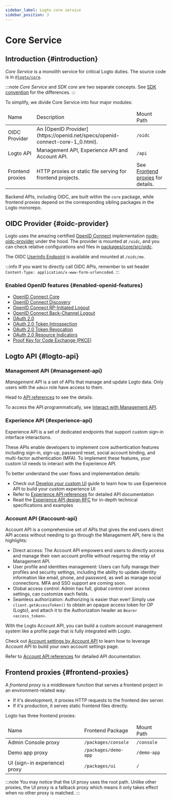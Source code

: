 ```yaml
---
sidebar_label: Logto core service
sidebar_position: 3
---
```


# Core Service

## Introduction \{#introduction}

_Core Service_ is a monolith service for critical Logto duties. The source code is in [`@logto/core`](https://github.com/logto-io/logto/tree/master/packages/core).

:::note
_Core Service_ and _SDK core_ are two separate concepts. See [SDK convention](/developers/sdk-conventions) for the differences.
:::

To simplify, we divide Core Service into four major modules:

<table>
  <thead>
    <tr>
      <td>Name</td>
      <td>Description</td>
      <td>Mount Path</td>
    </tr>
  </thead>
  <tbody>
    <tr>
      <td>OIDC Provider</td>
      <td>An [OpenID Provider](https://openid.net/specs/openid-connect-core-1_0.html).</td>
      <td>
        <code>/oidc</code>
      </td>
    </tr>
    <tr>
      <td>Logto API</td>
      <td>Management API, Experience API and Account API.</td>
      <td>
        <code>/api</code>
      </td>
    </tr>
    <tr>
      <td>Frontend proxies</td>
      <td>HTTP proxies or static file serving for frontend projects.</td>
      <td>
        See <a href="#frontend-proxies">Frontend proxies</a> for details.
      </td>
    </tr>
  </tbody>
</table>

Backend APIs, including OIDC, are built within the `core` package, while frontend proxies depend on the corresponding sibling packages in the Logto monorepo.

## OIDC Provider \{#oidc-provider}

Logto uses the amazing certified [OpenID Connect](https://openid.net/connect/) implementation [node-oidc-provider](https://github.com/panva/node-oidc-provider) under the hood. The provider is mounted at `/oidc`, and you can check relative configurations and files in [packages/core/src/oidc](https://github.com/logto-io/logto/tree/master/packages/core/src/oidc).

The OIDC [Userinfo Endpoint](https://openid.net/specs/openid-connect-core-1_0.html#UserInfo) is available and mounted at `/oidc/me`.

:::info
If you want to directly call OIDC APIs, remember to set header `Content-Type: application/x-www-form-urlencoded`.
:::

### Enabled OpenID features \{#enabled-openid-features}

- [OpenID Connect Core](https://openid.net/specs/openid-connect-core-1_0.html)
- [OpenID Connect Discovery](https://openid.net/specs/openid-connect-discovery-1_0.html)
- [OpenID Connect RP-Initiated Logout](https://openid.net/specs/openid-connect-rpinitiated-1_0.html)
- [OpenID Connect Back-Channel Logout](https://openid.net/specs/openid-connect-backchannel-1_0-final.html)
- [OAuth 2.0](https://www.rfc-editor.org/rfc/rfc6749.html)
- [OAuth 2.0 Token Introspection](https://www.rfc-editor.org/rfc/rfc7662.html)
- [OAuth 2.0 Token Revocation](https://www.rfc-editor.org/rfc/rfc7009.html)
- [OAuth 2.0 Resource Indicators](https://www.rfc-editor.org/rfc/rfc8707.html)
- [Proof Key for Code Exchange (PKCE)](https://www.rfc-editor.org/rfc/rfc7636.html)

## Logto API \{#logto-api}

### Management API \{#management-api}

_Management API_ is a set of APIs that manage and update Logto data. Only users with the `admin` role have access to them.

Head to [API references](https://openapi.logto.io) to see the details.

To access the API programmatically, see [Interact with Management API](/integrate-logto/interact-with-management-api).

### Experience API \{#experience-api}

Experience API is a set of dedicated endpoints that support custom sign-in interface interactions.

These APIs enable developers to implement core authentication features including sign-in, sign-up, password reset, social account binding, and multi-factor authentication (MFA). To implement these features, your custom UI needs to interact with the Experience API.

To better understand the user flows and implementation details:

- Check out [Develop your custom UI](/customization/bring-your-ui/#develop-your-custom-ui) guide to learn how to use Experience API to build your custom experience UI
- Refer to [Experience API references](https://openapi.logto.io/group/endpoint-experience) for detailed API documentation
- Read the [Experience API design RFC](https://github.com/logto-io/rfcs/blob/master/draft/0004-experience-api.md) for in-depth technical specifications and examples

### Account API \{#account-api}

Account API is a comprehensive set of APIs that gives the end users direct API access without needing to go through the Management API, here is the highlights:

- Direct access: The Account API empowers end users to directly access and manage their own account profile without requiring the relay of Management API.
- User profile and identities management: Users can fully manage their profiles and security settings, including the ability to update identity information like email, phone, and password, as well as manage social connections. MFA and SSO support are coming soon.
- Global access control: Admin has full, global control over access settings, can customize each fields.
- Seamless authorization: Authorizing is easier than ever! Simply use `client.getAccessToken()` to obtain an opaque access token for OP (Logto), and attach it to the Authorization header as `Bearer <access_token>`.

With the Logto Account API, you can build a custom account management system like a profile page that is fully integrated with Logto.

Check out [Account settings by Account API](/end-user-flows/account-settings/by-account-api) to learn how to leverage Account API to build your own account settings page.

Refer to [Account API references](https://openapi.logto.io/group/endpoint-my-account) for detailed API documentation.

## Frontend proxies \{#frontend-proxies}

A _frontend proxy_ is a middleware function that serves a frontend project in an environment-related way:

- If it's development, it proxies HTTP requests to the frontend dev server.
- If it's production, it serves static frontend files directly.

Logto has three frontend proxies:

<table>
  <thead>
    <tr>
      <td>Name</td>
      <td>Frontend Package</td>
      <td>Mount Path</td>
    </tr>
  </thead>
  <tbody>
    <tr>
      <td>Admin Console proxy</td>
      <td>
        <code>/packages/console</code>
      </td>
      <td>
        <code>/console</code>
      </td>
    </tr>
    <tr>
      <td>Demo app proxy</td>
      <td>
        <code>/packages/demo-app</code>
      </td>
      <td>
        <code>/demo-app</code>
      </td>
    </tr>
    <tr>
      <td>UI (sign-in experience) proxy</td>
      <td>
        <code>/packages/ui</code>
      </td>
      <td>
        <code>/</code>
      </td>
    </tr>
  </tbody>
</table>

:::note
You may notice that the UI proxy uses the root path. Unlike other proxies, the UI proxy is a fallback proxy which means it only takes effect when no other proxy is matched.
:::

